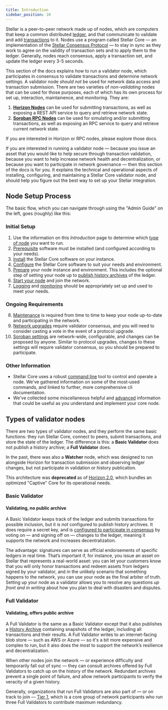 ```yaml
---
title: Introduction
sidebar_position: 10
---
```



Stellar is a peer-to-peer network made up of nodes, which are computers that keep a common distributed [ledger](/docs/learn/fundamentals/stellar-data-structures/ledgers), and that communicate to validate and add [transactions](/docs/learn/fundamentals/stellar-data-structures/operations-and-transactions) to it. Nodes use a program called Stellar Core — an implementation of the [Stellar Consensus Protocol](/docs/learn/fundamentals/stellar-consensus-protocol) — to stay in sync as they work to agree on the validity of transaction sets and to apply them to the ledger. Generally, nodes reach consensus, apply a transaction set, and update the ledger every 3-5 seconds.

This section of the docs explains how to run a validator node, which participates in consensus to validate transactions and determine network settings.  A validator node _should not_ be used for network data access and transaction submission.  There are two varieties of _non-validating_ nodes that can be used for those purposes, each of which has its own process for set up, interaction, maintainence, and monitoring.  They are: 

1. [**Horizon Nodes**](../horizon/README.mdx) can be used for submitting transactions, as well as exposing a REST API service to query and retrieve network state.
2. [**Soroban RPC Nodes**](../soroban-rpc/README.mdx) can be used for simulating and/or submitting transactions, as well as exposing an RPC service to query and retrieve current network state.

If you are interested in Horizon or RPC nodes, please explore those docs.

If you are interested in running a validator node — because you issue an asset that you would like to help secure through transaction validation, because you want to help increase network health and decentralization, or because you want to participate in network governance — then this section of the docs is for you. It explains the technical and operational aspects of installing, configuring, and maintaining a Stellar Core validator node, and should help you figure out the best way to set up your Stellar integration.

## Node Setup Process

The basic flow, which you can navigate through using the "Admin Guide" on the left, goes (roughly) like this:

### Initial Setup

1. Use the information on this _Introduction_ page to determine which [type of node](#types-of-nodes) you want to run.
2. [Prerequisite](./admin-guide/prerequisites.mdx) software must be installed (and configured according to your needs).
3. [Install](./admin-guide/installation.mdx) the Stellar Core software on your instance.
4. [Configure](./admin-guide/configuring.mdx) the Stellar Core software to suit your needs and environment.
5. [Prepare](./admin-guide/environment-preparation.mdx) your node instance and environment. This includes the optional step of setting your node up to [publish history archives](./admin-guide/publishing-history-archives.mdx) of the ledger.
6. [Start your node](./admin-guide/running-node.mdx) and join the network.
7. [Logging](./admin-guide/logging.mdx) and [monitoring](./admin-guide/monitoring.mdx) should be appropriately set up and used to meet your needs.

### Ongoing Requirements

8. [Maintenance](./admin-guide/maintenance.mdx) is required from time to time to keep your node up-to-date and participating in the network.
9. [Network upgrades](./admin-guide/network-upgrades.mdx) require validator consensus, and you will need to consider casting a vote in the event of a protocol upgrade.
10. [Soroban settings](./admin-guide/soroban-settings.mdx) are network-wide, configurable, and changes can be proposed by anyone. Similar to protocol upgrades, changes to these settings will require validator consensus, so you should be prepared to participate.

### Other Information

- Stellar Core uses a robust [command line](./admin-guide/commands.mdx) tool to control and operate a node. We've gathered information on some of the most-used commands, and linked to further, more comprehensive cli documentation.
- We've collected some miscellaneous helpful and [advanced](./admin-guide/advanced.mdx) information that could be useful as you understand and implement your core node.

## Types of validator nodes

There are two types of validator nodes, and they perform the same basic functions: they run Stellar Core, connect to peers, submit transactions, and store the state of the ledger. The difference is this: a **Basic Validator** does not publish a history archive; a **Full Validator** does.

<Alert>

In the past, there was also a **Watcher** node, which was designed to run alongside Horizon for transaction submission and observing ledger changes, but not participate in validation or history publication.

This architecture was **deprecated** as of [Horizon 2.0](https://www.stellar.org/developers-blog/a-new-sun-on-the-horizon), which bundles an optimized "Captive" Core for its operational needs.

</Alert>

### Basic Validator

#### Validating, no public archive

A Basic Validator keeps track of the ledger and submits transactions for possible inclusion, but it is _not_ configured to publish history archives. It does require a secret key, and is [configured to participate in consensus](./admin-guide/configuring.mdx#validating) by voting on — and signing off on — changes to the ledger, meaning it supports the network and increases decentralization.

The advantage: signatures can serve as official endorsements of specific ledgers in real time. That’s important if, for instance, you issue an asset on Stellar that represents a real-world asset: you can let your customers know that you will only honor transactions and redeem assets from ledgers signed by your validator, and in the unlikely scenario that something happens to the network, you can use your node as the final arbiter of truth. Setting up your node as a validator allows you to resolve any questions _up front and in writing_ about how you plan to deal with disasters and disputes.

### Full Validator

#### Validating, offers public archive

A Full Validator is the same as a Basic Validator except that it also publishes a [History Archive](./admin-guide/environment-preparation.mdx) containing snapshots of the ledger, including all transactions and their results. A Full Validator writes to an internet-facing blob store — such as AWS or Azure — so it's a bit more expensive and complex to run, but it also does the most to support the network’s resilience and decentralization.

When other nodes join the network — or experience difficulty and temporarily fall out of sync — they can consult archives offered by Full Validators to catch up on the history of the network. Redundant archives prevent a single point of failure, and allow network participants to verify the veracity of a given history.

Generally, organizations that run Full Validators are also part of — or on track to join — [Tier 1](./tier-1-orgs.mdx), which is a core group of network participants who run three Full Validators to contribute maximum redundancy.
